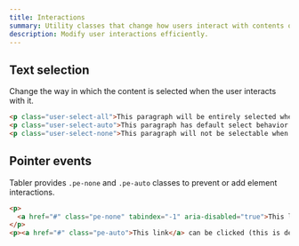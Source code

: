 ```yaml
---
title: Interactions
summary: Utility classes that change how users interact with contents of a website.
description: Modify user interactions efficiently.
---
```


## Text selection

Change the way in which the content is selected when the user interacts with it.

```html example columns={1} centered separated
<p class="user-select-all">This paragraph will be entirely selected when clicked by the user.</p>
<p class="user-select-auto">This paragraph has default select behavior.</p>
<p class="user-select-none">This paragraph will not be selectable when clicked by the user.</p>
```

## Pointer events

Tabler provides `.pe-none` and `.pe-auto` classes to prevent or add element interactions.

```html example columns={1} centered separated
<p>
  <a href="#" class="pe-none" tabindex="-1" aria-disabled="true">This link</a> can not be clicked.
</p>
<p><a href="#" class="pe-auto">This link</a> can be clicked (this is default behavior).</p>
```
